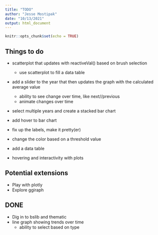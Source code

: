 ```yaml
---
title: "TODO"
author: "Jesse Mostipak"
date: "10/13/2021"
output: html_document
---
```


```r
knitr::opts_chunk$set(echo = TRUE)
```

## Things to do
* scatterplot that updates with reactiveVal() based on brush selection
  + use scatterplot to fill a data table

* add a slider to the year that then updates the graph with the calculated average value
  + ability to see change over time, like next//previous
  + animate changes over time
* select multiple years and create a stacked bar chart

* add hover to bar chart

* fix up the labels, make it pretty(er)

* change the color based on a threshold value
* add a data table
* hovering and interactivity with plots

## Potential extensions
* Play with plotly
* Explore ggiraph

## DONE
* Dig in to bslib and thematic
* line graph showing trends over time
  + ability to select based on type